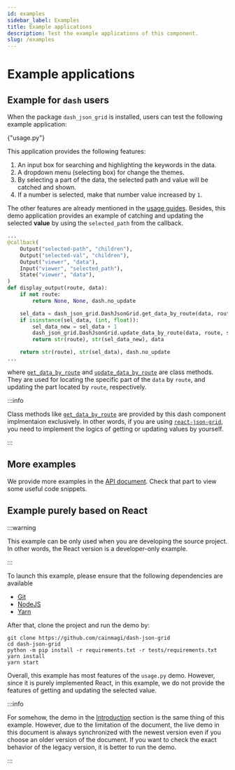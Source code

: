 ```yaml
---
id: examples
sidebar_label: Examples
title: Example applications
description: Test the example applications of this component.
slug: /examples
---
```




# Example applications

## Example for `dash` users

When the package `dash_json_grid` is installed, users can test the following example
application:

<p>
  <DarkButton to={sourceURL("usage.py")} icon={mdiLanguagePython}>
    {"usage.py"}
  </DarkButton>
</p>

This application provides the following features:

1. An input box for searching and highlighting the keywords in the data.
2. A dropdown menu (selecting box) for change the themes.
3. By selecting a part of the data, the selected path and value will be catched and
   shown.
4. If a number is selected, make that number value increased by `1`.

The other features are already mentioned in the [usage guides](/docs/category/usages).
Besides, this demo application provides an example of catching and updating the
selected **value** by using the `selected_path` from the callback.

```python title="usage.py" showLineNumbers
...
@callback(
    Output("selected-path", "children"),
    Output("selected-val", "children"),
    Output("viewer", "data"),
    Input("viewer", "selected_path"),
    State("viewer", "data"),
)
def display_output(route, data):
    if not route:
        return None, None, dash.no_update

    sel_data = dash_json_grid.DashJsonGrid.get_data_by_route(data, route)
    if isinstance(sel_data, (int, float)):
        sel_data_new = sel_data + 1
        dash_json_grid.DashJsonGrid.update_data_by_route(data, route, sel_data_new)
        return str(route), str(sel_data_new), data

    return str(route), str(sel_data), dash.no_update
...
```

where [`get_data_by_route`](../apis/DashJsonGrid.mdx#-get_data_by_route) and
[`update_data_by_route`](../apis/DashJsonGrid.mdx#-update_data_by_route) are class
methods. They are used for locating the specific part of the `data` by `route`, and
updating the part located by `route`, respectively.

:::info

Class methods like [`get_data_by_route`](../apis/DashJsonGrid.mdx#-get_data_by_route)
are provided by this dash component implmentaion exclusively. In other words, if you
are using [`react-json-grid`<IconExternalLink/>][git-react-json-grid], you need to
implement the logics of getting or updating values by yourself.

:::

## More examples

We provide more examples in the [API document](../apis/DashJsonGrid.mdx#examples).
Check that part to view some useful code snippets.

## Example purely based on React

:::warning

This example can be only used when you are developing the source project. In other
words, the React version is a developer-only example.

:::

To launch this example, please ensure that the following dependencies are available

- [Git<IconExternalLink/>][link-git]
- [NodeJS<IconExternalLink/>][link-nodejs]
- [Yarn<IconExternalLink/>][link-yarn]

After that, clone the project and run the demo by:

```shell
git clone https://github.com/cainmagi/dash-json-grid
cd dash-json-grid
python -m pip install -r requirements.txt -r tests/requirements.txt
yarn install
yarn start
```

Overall, this example has most features of the `usage.py` demo. However, since it is
purely implemented React, in this example, we do not provide the features of getting
and updating the selected value.

:::info

For somehow, the demo in the [Introduction](../introduction.mdx) section is the same
thing of this example. However, due to the limitation of the document, the live demo
in this document is always synchronized with the newest version even if you choose
an older version of the document. If you want to check the exact behavior of the
legacy version, it is better to run the demo.

:::

[git-react-json-grid]: https://github.com/RedHeadphone/react-json-grid
[link-git]: https://git-scm.com/downloads
[link-nodejs]: https://nodejs.org/en/download/package-manager
[link-yarn]: https://yarnpkg.com/getting-started/install
